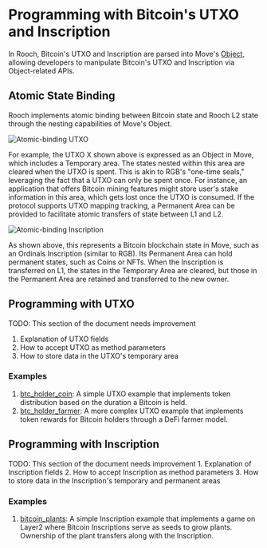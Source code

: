 # Programming with Bitcoin's UTXO and Inscription


In Rooch, Bitcoin's UTXO and Inscription are parsed into Move's [Object](https://rooch.network/learn/core-concepts/objects/object), allowing developers to manipulate Bitcoin's UTXO and Inscription via Object-related APIs.

## Atomic State Binding

Rooch implements atomic binding between Bitcoin state and Rooch L2 state through the nesting capabilities of Move's Object.

![Atomic-binding UTXO](/blog/stackable-l2/rooch-atomic-binding-utxo.svg)

For example, the UTXO X shown above is expressed as an Object in Move, which includes a Temporary area. The states nested within this area are cleared when the UTXO is spent. This is akin to RGB's "one-time seals," leveraging the fact that a UTXO can only be spent once. For instance, an application that offers Bitcoin mining features might store user's stake information in this area, which gets lost once the UTXO is consumed. If the protocol supports UTXO mapping tracking, a Permanent Area can be provided to facilitate atomic transfers of state between L1 and L2.

![Atomic-binding Inscription](/blog/stackable-l2/rooch-atomic-binding-ord.svg)

As shown above, this represents a Bitcoin blockchain state in Move, such as an Ordinals Inscription (similar to RGB). Its Permanent Area can hold permanent states, such as Coins or NFTs. When the Inscription is transferred on L1, the states in the Temporary Area are cleared, but those in the Permanent Area are retained and transferred to the new owner.

## Programming with UTXO

<Callout>
TODO: This section of the document needs improvement

1. Explanation of UTXO fields
2. How to accept UTXO as method parameters
3. How to store data in the UTXO's temporary area
</Callout>

### Examples

1. [btc_holder_coin](https://github.com/rooch-network/rooch/blob/main/examples/btc_holder_coin): A simple UTXO example that implements token distribution based on the duration a Bitcoin is held.
2. [btc_holder_farmer](https://github.com/rooch-network/rooch/blob/main/examples/btc_holder_farmer): A more complex UTXO example that implements token rewards for Bitcoin holders through a DeFi farmer model.

## Programming with Inscription

<Callout>
TODO: This section of the document needs improvement
1. Explanation of Inscription fields
2. How to accept Inscription as method parameters
3. How to store data in the Inscription's temporary and permanent areas
</Callout>

### Examples

1. [bitcoin_plants](https://github.com/rooch-network/rooch/blob/main/examples/bitcoin_plants): A simple Inscription example that implements a game on Layer2 where Bitcoin Inscriptions serve as seeds to grow plants. Ownership of the plant transfers along with the Inscription.